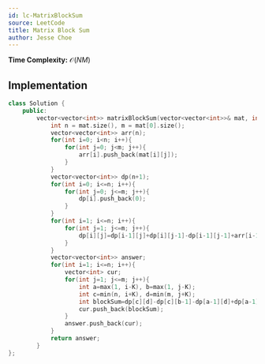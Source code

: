 ```yaml
---
id: lc-MatrixBlockSum
source: LeetCode
title: Matrix Block Sum
author: Jesse Choe
---
```


**Time Complexity:** $\mathcal O(NM)$

## Implementation

<LanguageSection>

<CPPSection>

```cpp
class Solution {
	public:
		vector<vector<int>> matrixBlockSum(vector<vector<int>>& mat, int K) {
			int n = mat.size(), m = mat[0].size();
			vector<vector<int>> arr(n);
			for(int i=0; i<n; i++){
				for(int j=0; j<m; j++){
					arr[i].push_back(mat[i][j]);
				}
			}
			vector<vector<int>> dp(n+1);
			for(int i=0; i<=n; i++){
				for(int j=0; j<=m; j++){
					dp[i].push_back(0);
				}
			}
			for(int i=1; i<=n; i++){
				for(int j=1; j<=m; j++){
					dp[i][j]=dp[i-1][j]+dp[i][j-1]-dp[i-1][j-1]+arr[i-1][j-1];
				}
			}
			vector<vector<int>> answer;
			for(int i=1; i<=n; i++){
				vector<int> cur;
				for(int j=1; j<=m; j++){
					int a=max(1, i-K), b=max(1, j-K);
					int c=min(n, i+K), d=min(m, j+K);
					int blockSum=dp[c][d]-dp[c][b-1]-dp[a-1][d]+dp[a-1][b-1];
					cur.push_back(blockSum);
				}
				answer.push_back(cur);
			}
			return answer;
		}
};
```

</CPPSection>

</LanguageSection>
